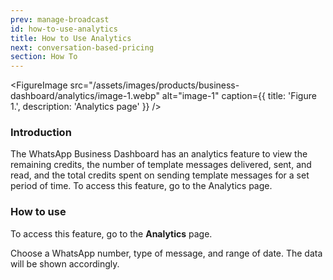 ```yaml
---
prev: manage-broadcast
id: how-to-use-analytics
title: How to Use Analytics
next: conversation-based-pricing
section: How To
---
```


<FigureImage
  src="/assets/images/products/business-dashboard/analytics/image-1.webp"
  alt="image-1"
  caption={{ title: 'Figure 1.', description: 'Analytics page' }}
/>

### Introduction

The WhatsApp Business Dashboard has an analytics feature to view the remaining credits, the number of template messages delivered, sent, and read, and the total credits spent on sending template messages for a set period of time. To access this feature, go to the Analytics page.

### How to use

To access this feature, go to the **Analytics** page.

Choose a WhatsApp number, type of message, and range of date. The data will be shown accordingly.
